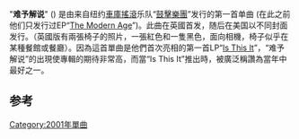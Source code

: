 {{Infobox Single <!-- See Wikipedia:WikiProject_Songs -->
| Name           = 难予解说<ref> {{cite encyclopedia | encyclopedia = Wikipedia | title = Hard to Explain - Wikipedia, the free encyclopedia | accessdate = 2011-02-28}}</ref>
| Cover          = 
| Caption        = 
| Artist         = [[鼓擊樂團|鼓擊樂團]]
| from Album     = [[仅此而已|仅此而已]]
| A-side         = 
| B-side         = 
| Released       = 2001年6月25日 (英国)<br>2002年4月30日 (美国)
| Format         = [[唱片|唱片]] (7")，[[CD|CD]]
| Recorded       = 2001年
| Genre          = [[独立摇滚|独立摇滚]], [[車庫搖滾|車庫搖滾复兴]]
| Length         = 3:43
| Label          = [[RCA_Records|RCA]] (美国, 澳大利亚)<br>[[Rough_Trade_Records|Rough Trade]] (英国, 爱尔兰)
| Writer         = 
| Producer       = [[Gordon_Raphael|Gordon Raphael]]
| Certification  = 
| Last single    = 
| This single    = "'''难予解说'''"<br />(2001)
| Next single    = "[[昨夜|昨夜]]"<br />(2001)
}}

"'''难予解说'''" ({{lang|en|Hard to Explain}}) 是由来自纽约[[車庫搖滾|車庫搖滾]]乐队“[[鼓擊樂團|鼓擊樂團]]”发行的第一首单曲 (在此之前他们只发行过EP“[[The_Modern_Age|The Modern Age]]”)。此曲在英國首发，随后在美国以不同封面发行。（英國版有兩張椅子的照片，一張紅色和一隻黑色，面向相機，椅子似乎在某種餐館或餐廳）。因為這首單曲是他們首次亮相的第一首LP“[[Is_This_It|Is This It]]”，“难予解说”的出現使專輯的期待非常高，而當“Is This It”推出時，被廣泛稱讚為當年中最好之一。

==参考==
<div class='references-small'>
<references/>
</div>

{{DEFAULTSORT:Hard to Explain}}
[[Category:2001年單曲|Category:2001年單曲]]

{{鼓擊樂團}}